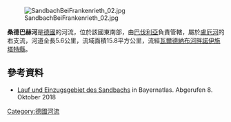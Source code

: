 {{Coord|49.66093|N|12.29005|E|display=title}}
[[Image:SandbachBeiFrankenrieth_02.jpg|right]]

'''桑德巴赫河'''是[[德國|德國]]的河流，位於該國東南部，由[[巴伐利亞|巴伐利亞]]負責管轄，屬於[[盧厄河_(納布河支流)|盧厄河]]的右支流，河道全長5.6公里，流域面積15.8平方公里，流經[[瓦爾德納布河畔諾伊施塔特縣|瓦爾德納布河畔諾伊施塔特縣]]。

==參考資料==
* [https://geoportal.bayern.de/bayernatlas/index.html?bgLayer=tk&zoom=9&lang=de&topic=ba&layers=e528a2a8-44e7-46e9-9069-1a8295b113b5&layers_visibility=false&catalogNodes=122&E=4521049.70&N=5504930.90 Lauf und Einzugsgebiet des Sandbachs] {{Wayback|url=https://geoportal.bayern.de/bayernatlas/index.html?bgLayer=tk&zoom=9&lang=de&topic=ba&layers=e528a2a8-44e7-46e9-9069-1a8295b113b5&layers_visibility=false&catalogNodes=122&E=4521049.70&N=5504930.90 |date=20181008175243 }} in Bayernatlas. Abgerufen 8. Oktober 2018

{{Germany-geo-stub}}
[[Category:德國河流|Category:德國河流]]